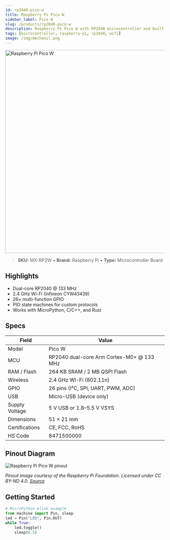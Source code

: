 ```yaml
---
id: rp2040-pico-w
title: Raspberry Pi Pico W
sidebar_label: Pico W
slug: /products/rp2040-pico-w
description: Raspberry Pi Pico W with RP2040 microcontroller and built-in Wi-Fi. Ideal for MicroPython, C/C++, and Rust projects.
tags: [microcontroller, raspberry-pi, rp2040, wifi]
image: /img/mechaxil.png
---
```


<img alt="Raspberry Pi Pico W" src="https://mechaxil.com/cdn/shop/files/raspberry_pico_1_W.png?v=1756557600" width="640" />

> **SKU:** MX-RP2W • **Brand:** Raspberry Pi • **Type:** Microcontroller Board  


## Highlights
- Dual-core RP2040 @ 133 MHz  
- 2.4 GHz Wi-Fi (Infineon CYW43439)  
- 26× multi-function GPIO  
- PIO state machines for custom protocols  
- Works with MicroPython, C/C++, and Rust  

## Specs

| Field           | Value |
|-----------------|-------|
| Model           | Pico W |
| MCU             | RP2040 dual-core Arm Cortex-M0+ @ 133 MHz |
| RAM / Flash     | 264 KB SRAM / 2 MB QSPI Flash |
| Wireless        | 2.4 GHz Wi-Fi (802.11n) |
| GPIO            | 26 pins (I²C, SPI, UART, PWM, ADC) |
| USB             | Micro-USB (device only) |
| Supply Voltage  | 5 V USB or 1.8–5.5 V VSYS |
| Dimensions      | 51 × 21 mm |
| Certifications  | CE, FCC, RoHS |
| HS Code         | 8471500000 |

## Pinout Diagram

![Raspberry Pi Pico W pinout](/img/products/rp2040-pico/pico-pinout.svg)

*Pinout image courtesy of the Raspberry Pi Foundation. Licensed under CC BY-ND 4.0. [Source](https://github.com/raspberrypi/documentation/tree/0b1b995626a8d35ca52cabf9281f9363c3b044f6/documentation/asciidoc/microcontrollers/pico-series/images)*



## Getting Started

```python
# MicroPython blink example
from machine import Pin, sleep
led = Pin("LED", Pin.OUT)
while True:
    led.toggle()
    sleep(0.5)
